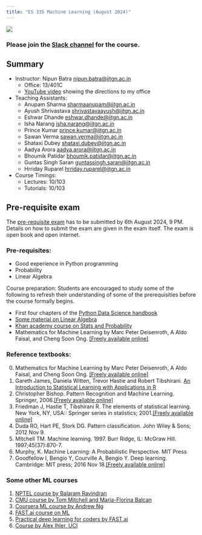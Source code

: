 ```yaml
---
title: "ES 335 Machine Learning (August 2024)"
---
```



![](images/logo.jpeg)

### Please join the [Slack channel](https://join.slack.com/t/es-335-fall-2024/shared_invite/zt-2mz08i9ur-uSgTNgmNsfmXnfjCTNPnew) for the course.

::: {.callout-tip}
## Summary

* Instructor: Nipun Batra <nipun.batra@iitgn.ac.in>
    * Office: 13/401C
    * [YouTube video](https://www.youtube.com/shorts/FmCbCkJQN1g) showing the directions to my office
* Teaching Assistants: 
    * Anupam Sharma <sharmaanupam@iitgn.ac.in>
    * Ayush Shrivastava <shrivastavaayush@iitgn.ac.in>
    * Eshwar Dhande <eshwar.dhande@iitgn.ac.in>
    * Isha Narang <isha.narang@iitgn.ac.in>
    * Prince Kumar <prince.kumar@iitgn.ac.in>
    * Sawan Verma <sawan.verma@iitgn.ac.in>
    * Shataxi Dubey <shataxi.dubey@iitgn.ac.in>
    * Aadya Arora <aadya.arora@iitgn.ac.in>
    * Bhoumik Patidar <bhoumik.patidar@iitgn.ac.in>
    * Guntas Singh Saran <guntassingh.saran@iitgn.ac.in>
    * Hrriday Ruparel <hrriday.ruparel@iitgn.ac.in>
* Course Timings:
    * Lectures:  10/103
    * Tutorials:  10/103

:::



::: {.callout-tip}
## Pre-requisite exam

The [pre-requisite exam](exams/prereq.qmd) has to be submitted by 6th August 2024, 9 PM. Details on how to submit the exam are given in the exam itself. The exam is open book and open internet.
:::


### Pre-requisites:

*   Good experience in Python programming
*   Probability
*   Linear Algebra

Course preparation: Students are encouraged to study some of the following to refresh their understanding of some of the prerequisities before the course formally begins.  

*  First four chapters of the [Python Data Science handbook](https://jakevdp.github.io/PythonDataScienceHandbook/)
*   [Some material on Linear Algebra](https://machinelearningmastery.com/linear-algebra-machine-learning/)
*   [Khan academy course on Stats and Probability](https://www.khanacademy.org/math/statistics-probability)
* Mathematics for Machine Learning by Marc Peter Deisenroth, A Aldo Faisal, and Cheng Soon Ong. [\[Freely available online\]](https://mml-book.github.io/book/mml-book.pdf)



### Reference textbooks:

0. Mathematics for Machine Learning by Marc Peter Deisenroth, A Aldo Faisal, and Cheng Soon Ong. [\[Freely available online\]](https://mml-book.github.io/book/mml-book.pdf)
1.  Gareth James, Daniela Witten, Trevor Hastie and Robert Tibshirani. [An Introduction to Statistical Learning with Applications in R](http://www-bcf.usc.edu/~gareth/ISL/)
2.  Christopher Bishop. Pattern Recognition and Machine Learning. Springer, 2006.[\[Freely available online\]](https://www.microsoft.com/en-us/research/uploads/prod/2006/01/Bishop-Pattern-Recognition-and-Machine-Learning-2006.pdf)
3.  Friedman J, Hastie T, Tibshirani R. The elements of statistical learning. New York, NY, USA:: Springer series in statistics; 2001.[\[Freely available online\]](https://web.stanford.edu/~hastie/Papers/ESLII.pdf)
4.  Duda RO, Hart PE, Stork DG. Pattern classification. John Wiley & Sons; 2012 Nov 9.
5.  Mitchell TM. Machine learning. 1997. Burr Ridge, IL: McGraw Hill. 1997;45(37):870-7.
6.  Murphy, K. Machine Learning: A Probabilistic Perspective. MIT Press
7.  Goodfellow I, Bengio Y, Courville A, Bengio Y. Deep learning. Cambridge: MIT press; 2016 Nov 18.[\[Freely available online\]](https://www.deeplearningbook.org/)



### Some other ML courses

1.  [NPTEL course by Balaram Ravindran](https://www.youtube.com/watch?v=r4sgKrRL2Ys&list=PL1xHD4vteKYVpaIiy295pg6_SY5qznc77)
2.  [CMU course by Tom Mitchell and Maria-Florina Balcan](http://www.cs.cmu.edu/~ninamf/courses/601sp15/lectures.shtml)
3.  [Coursera ML course by Andrew Ng](https://www.coursera.org/learn/machine-learning)
4.  [FAST.ai course on ML](https://course.fast.ai/ml)
5.  [Practical deep learning for coders by FAST.ai](https://course.fast.ai/index.html)
6.  [Course by Alex Ihler, UCI](http://sli.ics.uci.edu/Classes/2015W-273a)

